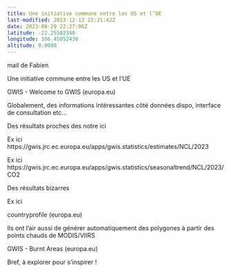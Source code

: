 ```yaml
---
title: Une initiative commune entre les US et l’UE
last-modified: 2023-12-13 22:21:42Z
date: 2023-08-29 22:27:06Z
latitude: -22.25582340
longitude: 166.45052430
altitude: 0.0000
---
```


mail de Fabien

Une initiative commune entre les US et l’UE

GWIS - Welcome to GWIS (europa.eu)

 

Globalement, des informations intéressantes côté données dispo, interface de consultation etc…

 

Des résultats proches des notre ici

Ex ici https://gwis.jrc.ec.europa.eu/apps/gwis.statistics/estimates/NCL/2023

Ex ici https://gwis.jrc.ec.europa.eu/apps/gwis.statistics/seasonaltrend/NCL/2023/CO2

 

Des résultats bizarres

Ex ici

countryprofile (europa.eu)

 

Ils ont l’air aussi de générer automatiquement des polygones à partir des points chauds de MODIS/VIIRS

GWIS - Burnt Areas (europa.eu)

 

Bref, à explorer pour s’inspirer !

 